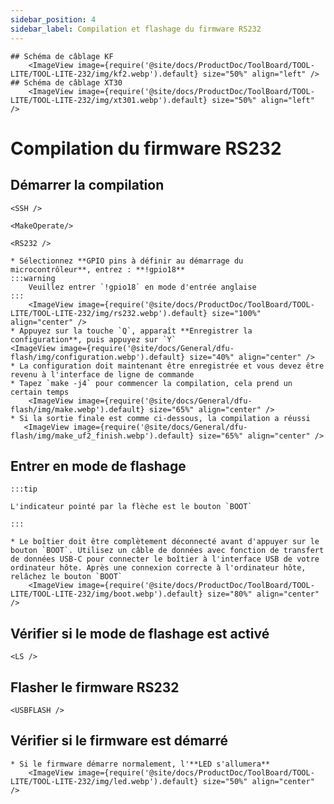 ```yaml
---
sidebar_position: 4
sidebar_label: Compilation et flashage du firmware RS232
---
```




    ## Schéma de câblage KF
        <ImageView image={require('@site/docs/ProductDoc/ToolBoard/TOOL-LITE/TOOL-LITE-232/img/kf2.webp').default} size="50%" align="left" />
    ## Schéma de câblage XT30
        <ImageView image={require('@site/docs/ProductDoc/ToolBoard/TOOL-LITE/TOOL-LITE-232/img/xt301.webp').default} size="50%" align="left" /> 
# Compilation du firmware RS232

## Démarrer la compilation

    <SSH />

    <MakeOperate/>

    <RS232 />

    * Sélectionnez **GPIO pins à définir au démarrage du microcontrôleur**, entrez : **!gpio18**
    :::warning
        Veuillez entrer `!gpio18` en mode d'entrée anglaise
    :::
        <ImageView image={require('@site/docs/ProductDoc/ToolBoard/TOOL-LITE/TOOL-LITE-232/img/rs232.webp').default} size="100%" align="center" />
    * Appuyez sur la touche `Q`, apparaît **Enregistrer la configuration**, puis appuyez sur `Y`
    <ImageView image={require('@site/docs/General/dfu-flash/img/configuration.webp').default} size="40%" align="center" />
    * La configuration doit maintenant être enregistrée et vous devez être revenu à l'interface de ligne de commande
    * Tapez `make -j4` pour commencer la compilation, cela prend un certain temps
        <ImageView image={require('@site/docs/General/dfu-flash/img/make.webp').default} size="65%" align="center" />
    * Si la sortie finale est comme ci-dessous, la compilation a réussi
       <ImageView image={require('@site/docs/General/dfu-flash/img/make_uf2_finish.webp').default} size="65%" align="center" />




## Entrer en mode de flashage

    :::tip

    L'indicateur pointé par la flèche est le bouton `BOOT`

    :::

    * Le boîtier doit être complètement déconnecté avant d'appuyer sur le bouton `BOOT`. Utilisez un câble de données avec fonction de transfert de données USB-C pour connecter le boîtier à l'interface USB de votre ordinateur hôte. Après une connexion correcte à l'ordinateur hôte, relâchez le bouton `BOOT`
        <ImageView image={require('@site/docs/ProductDoc/ToolBoard/TOOL-LITE/TOOL-LITE-232/img/boot.webp').default} size="80%" align="center" />

## Vérifier si le mode de flashage est activé

    <LS />


## Flasher le firmware RS232 
    
    <USBFLASH />
    


## Vérifier si le firmware est démarré

    * Si le firmware démarre normalement, l'**LED s'allumera**
        <ImageView image={require('@site/docs/ProductDoc/ToolBoard/TOOL-LITE/TOOL-LITE-232/img/led.webp').default} size="50%" align="center" />